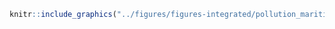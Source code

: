 <!-- #### Pollution maritime - Pollution maritime {-} -->


<!-- -------------------------------------------------- -->

```r
knitr::include_graphics("../figures/figures-integrated/pollution_maritime-pollution_maritime.png")
```

<br>
